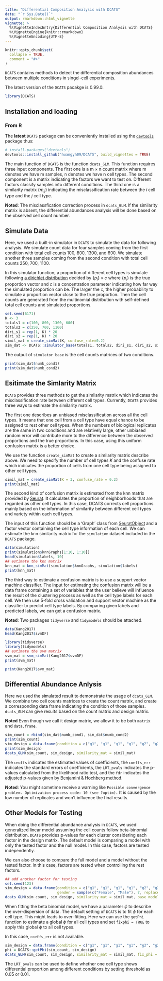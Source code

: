 ```yaml
---
title: "Differential Composition Analysis with DCATS"
date: "`r Sys.Date()`"
output: rmarkdown::html_vignette
vignette: >
  %\VignetteIndexEntry{Differential Composition Analysis with DCATS}
  %\VignetteEngine{knitr::rmarkdown}
  %\VignetteEncoding{UTF-8}
---
```


```r
knitr::opts_chunk$set(
  collapse = TRUE,
  comment = "#>"
)
```

`DCATS` contains methods to detect the differential composition
abundances between multiple conditions in singel-cell experiments.

The latest version of the `DCATS` pacakge is 0.99.0. 

```r
library(DCATS)
```

## Installation and loading

### From R

The **latest** `DCATS` package can be conveniently installed using the
[`devtools`](https://www.rstudio.com/products/rpackages/devtools/)
package thus:

``` r
# install.packages("devtools")
devtools::install_github("huangyh09/DCATS", build_vignettes = TRUE)
```

The main function of `DCATS` is the function `dcats_GLM`. This function requires three input components. The first one is a m $\times$ n count matrix where m denotes we have m samples, n denotes we have n cell types. The second component is a matrix indicating the factors we want to test on. Different factors classify samples into different conditions. The third one is a similarity matrix $\{m_{ij}\}$ indicating the misclassification rate between the $i$ cell type and the $j$ cell type. 

**Noted**: The misclassfication correction process in `dcats_GLM`. If the similarity matrix is absent, the differential abundances analysis will be done based on the observed cell count number.

## Simulate Data

Here, we used a built-in simulator in `DCATS` to simulate the data for following analysis. We simulate count data for four samples coming from the first condition with total cell counts 100, 800, 1300, and 600. We simulate another three samples coming from the second condition with total cell counts 250, 700, 1100.

In this simulator function, a proportion of different cell types is simulate following [a dirichlet distribution](https://en.wikipedia.org/wiki/Dirichlet_distribution) decided by $\{p_i\} \times c$ where $\{p_i\}$ is the true proportion vector and $c$ is a concentration parameter indicating how far way the simulated proportion can be. The larger the $c$, the higher probability to simulate a proportion vector close to the true proportion. Then the cell counts are generated from the multinomial distribution with self-defined total cell counts and simulated proportions.

```r
set.seed(6171)
K <- 3
totals1 = c(100, 800, 1300, 600)
totals2 = c(250, 700, 1100)
diri_s1 = rep(1, K) * 20
diri_s2 = rep(1, K) * 20
simil_mat = create_simMat(K, confuse_rate=0.2)
sim_dat <- DCATS::simulator_base(totals1, totals2, diri_s1, diri_s2, simil_mat)
```

The output of `simulator_base` is the cell counts matrices of two conditions.

```r
print(sim_dat$numb_cond1)
print(sim_dat$numb_cond2)
```

## Esitimate the Simlarity Matrix

`DCATS` provides three methods to get the similarity matrix which indicates the misclassification rate between different cell types. Currently, `DCATS` provides three ways to estimate the similarity matrix.

The first one describes an unbiased misclassification across all the cell types. It means that one cell from a cell type have equal chance to be assigned to rest other cell types. When the numbers of biological replicates are the same in two conditions and are relatively large, other unbiased random error will contribute more to the difference between the observed proportions and the true proportions. In this case, using this uniform confusion matrix is a better choice.

We use the function `create_simMat` to create a similarity matrix describe above. We need to specify the number of cell types $K$ and the confuse rate which indicates the proportion of cells from one cell type being assigned to other cell types.

```r
simil_mat = create_simMat(K = 3, confuse_rate = 0.2)
print(simil_mat)
```

The second kind of confusion matrix is estimated from the knn matrix provided by [Seurat](https://satijalab.org/seurat/). It calculates the proportion of neighborhoods that are regarded as other cell types. In this case, DCATS corrects cell proportions mainly based on the information of similarity between different cell types and variety within each cell types.

The input of this function should be a 'Graph' class from [SeuratObject](https://cran.r-project.org/web/packages/SeuratObject/index.html) and a factor vector containing the cell type information of each cell. We can estimate the knn similarity matrix for the `simulation` dataset included in the `DCATS` package.

```r
data(simulation)
print(simulation$knnGraphs[1:10, 1:10])
head(simulation$labels, 10)
## estimate the knn matrix
knn_mat = knn_simMat(simulation$knnGraphs, simulation$labels)
print(knn_mat)
```

The third way to estimate a confusion matrix is to use a support vector machine classifier. The input for estimating the confusion matrix will be a data frame containing a set of variables that the user believe will influence the result of the clustering process as well as the cell type labels for each cell. We then use 5-fold cross validation and support vector machine as the classifier to predict cell type labels. By comparing given labels and predicted labels, we can get a confusion matrix.

**Noted**: Two packages `tidyverse` and `tidymodels` should be attached.

```r
data(Kang2017)
head(Kang2017$svmDF)
```

```r
library(tidyverse)
library(tidymodels)
## estimate the svm matrix
svm_mat = svm_simMat(Kang2017$svmDF)
print(svm_mat)
```

```r
print(Kang2017$svm_mat)
```

## Differential Abundance Anlysis

Here we used the simulated result to demonstrate the usage of `dcats_GLM`. We combine two cell counts matrices to create the count matrix, and create a corresponding data frame indicating the condition of those samples. `dcats_GLM` can give results based on the count matrix and design matrix.

**Noted** Even though we call it design matrix, we allow it to be both `matrix` and `data.frame`.

```r
sim_count = rbind(sim_dat$numb_cond1, sim_dat$numb_cond2)
print(sim_count)
sim_design = data.frame(condition = c("g1", "g1", "g1", "g1", "g2", "g2", "g2"))
print(sim_design)
dcats_GLM(sim_count, sim_design, similarity_mat = simil_mat)
```

The `ceoffs` indicates the estimated values of coefficients, the `coeffs_err` indicates the standard errors of coefficients, the `LRT_pvals` indicates the p-values calculated from the likelihood ratio test, and the `fdr` indicates the adjusted p-values given by [Benjamini & Hochberg method](https://www.jstor.org/stable/2346101?seq=1#metadata_info_tab_contents).

**Noted**: You might sometime receive a warning like `Possible convergence problem. Optimization process code: 10 (see ?optim).` It is caused by the low number of replicates and won't influence the final results.


## Other Models for Testing

When doing the differential abundance analysis in `DCATS`, we used generalized linear model assuming the cell counts follow beta-binomial distribution. `DCATS` provides p-values for each cluster considering each factor in the design matrix. The default model is comparing a model with only the tested factor and the null model. In this case, factors are tested independently.

We can also choose to compare the full model and a model without the tested factor. In this case, factors are tested when controlling the rest factors. 

```r
## add another factor for testing
set.seed(123)
sim_design = data.frame(condition = c("g1", "g1", "g1", "g1", "g2", "g2", "g2"), 
                        gender = sample(c("Female", "Male"), 7, replace = TRUE))
dcats_GLM(sim_count, sim_design, similarity_mat = simil_mat, base_model='FULL')
```

When fitting the beta binomial model, we have a parameter $\phi$ to describe the over-dispersion of data. The default setting of `DCATS` is to fit $\phi$ for each cell type. This might leads to over-fitting. Here we can use the `getPhi` function to estimate a global $\phi$ for all cell types and set `fixphi = TRUE` to apply this global $\phi$ to all cell types.

In this case, `coeffs_err` is not available.

```r
sim_design = data.frame(condition = c("g1", "g1", "g1", "g1", "g2", "g2", "g2"))
phi = DCATS::getPhi(sim_count, sim_design)
dcats_GLM(sim_count, sim_design, similarity_mat = simil_mat, fix_phi = phi)
```

The `LRT_pvals` can be used to define whether one cell type shows differential proportion among different conditions by setting threshold as 0.05 or 0.01.

